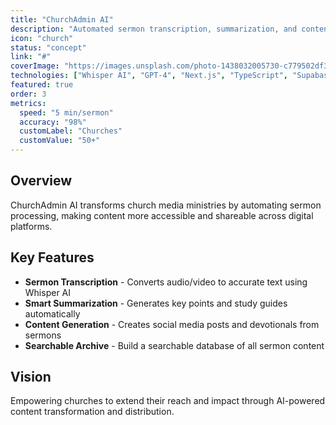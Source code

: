 ```yaml
---
title: "ChurchAdmin AI"
description: "Automated sermon transcription, summarization, and content generation for churches. Converts audio sermons into searchable text, study guides, and social media content."
icon: "church"
status: "concept"
link: "#"
coverImage: "https://images.unsplash.com/photo-1438032005730-c779502df39b?w=800&h=600&fit=crop"
technologies: ["Whisper AI", "GPT-4", "Next.js", "TypeScript", "Supabase"]
featured: true
order: 3
metrics:
  speed: "5 min/sermon"
  accuracy: "98%"
  customLabel: "Churches"
  customValue: "50+"
---
```


## Overview

ChurchAdmin AI transforms church media ministries by automating sermon processing, making content more accessible and shareable across digital platforms.

## Key Features

- **Sermon Transcription** - Converts audio/video to accurate text using Whisper AI
- **Smart Summarization** - Generates key points and study guides automatically
- **Content Generation** - Creates social media posts and devotionals from sermons
- **Searchable Archive** - Build a searchable database of all sermon content

## Vision

Empowering churches to extend their reach and impact through AI-powered content transformation and distribution.
